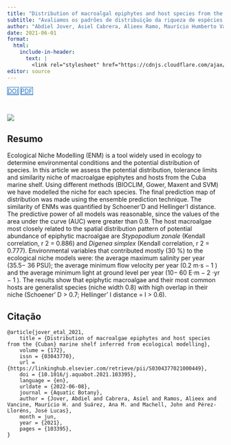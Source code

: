 ```yaml
---
title: "Distribution of macroalgal epiphytes and host species from the Cuban marine shelf inferred from ecological modelling"
subtitle: "Avaliamos os padrões de distribuição da riqueza de espécies de borboletas frugívoras na Mata Atlântica, considerando a contribuição relativa do clima e da paisagem, e recomendamos diretrizes de conservação para o grupo."
author: "Abdiel Jover, Asiel Cabrera, Alieex Ramo, Maurício Humberto Vancine, Ana M. Suárez, John Machell, José Lucas Pérez-Lloréns"
date: 2021-06-01
format:
  html:
    include-in-header: 
      text: |
        <link rel="stylesheet" href="https://cdnjs.cloudflare.com/ajax/libs/font-awesome/6.5.0/css/all.min.css">
editor: source
---
```


<div class="mt-4 d-flex flex-row flex-wrap gap-1 justify-content-left justify-content-sm-start" role="group" aria-label="Links">
  <a href="https://doi.org/10.1016/j.aquabot.2021.103395" class="btn btn-custom text-capitalize" target="_blank"><i class="ai ai-doi me-1"></i>DOI</a>
  <a href="/publications/2021-jover-etal.pdf" class="btn btn-custom text-capitalize" target="_blank"><i class="bi bi-file-earmark-pdf me-1"></i>PDF</a>
</div>

<style>
  .btn-custom {
    background-color: white;
    border: 1px solid #1c6cbe; /* Borda azul */
    color: #1c6cbe; /* Texto azul */
    transition: background-color 0.3s, color 0.3s;
  }
  .btn-custom:hover {
    background-color: #1c6cbe; /* Cor de fundo azul ao passar o mouse */
    color: white; /* Texto branco */
  }
</style>

<br> 

![](featured.jpg)

## Resumo

Ecological Niche Modelling (ENM) is a tool widely used in ecology to determine environmental conditions and the potential distribution of species. In this article we assess the potential distribution, tolerance limits and similarity niche of macroalgae epiphytes and hosts from the Cuba marine shelf. Using different methods (BIOCLIM, Gower, Maxent and SVM) we have modelled the niche for each species. The final prediction map of distribution was made using the ensemble prediction technique. The similarity of ENMs was quantified by Schoener'D and Hellinger'I distance. The predictive power of all models was reasonable, since the values of the area under the curve (AUC) were greater than 0.9. The host macroalgae most closely related to the spatial distribution pattern of potential abundance of epiphytic macroalgae are *Stypopodium zonale* (Kendall correlation, r 2 = 0.886) and *Digenea simplex* (Kendall correlation, r 2 = 0.777). Environmental variables that contributed mostly (30 %) to the ecological niche models were: the average maximum salinity per year (35.5− 36 PSU); the average minimum flow velocity per year (0.2 m⋅s − 1 ) and the average minimum light at ground level per year (10− 60 E⋅m − 2 ⋅yr − 1 ). The results show that epiphytic macroalgae and their most common hosts are generalist species (niche width 0.8) with high overlap in their niche (Schoener' D \> 0.7; Hellinger' I distance = I \> 0.6).

## Citação

```         
@article{jover_etal_2021,
    title = {Distribution of macroalgae epiphytes and host species from the {Cuban} marine shelf inferred from ecological modelling},
    volume = {172},
    issn = {03043770},
    url = {https://linkinghub.elsevier.com/retrieve/pii/S0304377021000449},
    doi = {10.1016/j.aquabot.2021.103395},
    language = {en},
    urldate = {2022-06-08},
    journal = {Aquatic Botany},
    author = {Jover, Abdiel and Cabrera, Asiel and Ramos, Alieex and Vancine, Maurício H. and Suárez, Ana M. and Machell, John and Pérez-Lloréns, José Lucas},
    month = jun,
    year = {2021},
    pages = {103395},
}
```
